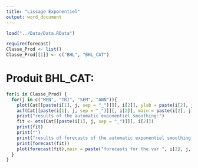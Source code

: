 ```yaml
---
title: "Lissage Exponentiel"
output: word_document
---
```


```r

load("../Data/Data.RData")

require(forecast)
Classe_Prod <- list()
Classe_Prod[[1]] <- c("BHL", "BHL_CAT")
```

# Produit BHL_CAT:

```r
for(i in Classe_Prod) {
  for(j in c("MEN", "TRI", "SEM", "ANN")){
    plot(Cat[[paste(i[1], j, sep = "_")]][, i[2]], ylab = paste(i[2], j, sep = "_"))
    acf(Cat[[paste(i[1], j, sep = "_")]][, i[2]], main = paste(i[2], j, sep = "_"))
    print("results of the automatic exponentiel smoothing:")
    fit <- ets(Cat[[paste(i[1], j, sep = "_")]][, i[2]])
    print(fit)
    print("")
    print("results of forecasts of the automatic exponentiel smoothing:")
    print(forecast(fit))
    plot(forecast(fit),main = paste("forecasts for the var ", i[2], j, sep = "_"))
  }
}
```

